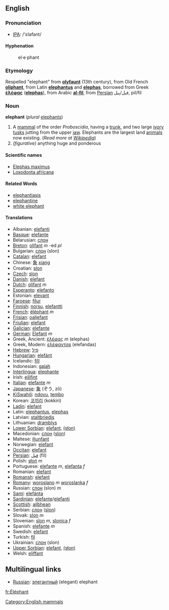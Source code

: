 ==English==
===Pronunciation===
*[[w:IPA|IPA]]: /'ɛləfənt/

====Hyphenation====
:el&middot;e&middot;phant

===Etymology===
Respelled "elephant" from '''[[olyfaunt]]''' (13th century), from Old French '''[[oliphant]]''', from Latin '''[[elephantus]]''' and '''[[elephas]]''', borrowed from Greek '''[[ἐλέφας]]''' ('''[[elephas]]'''), from Arabic '''[[al-fil]]''', from [[Persian]] فیل/پیل, pil/fil

=== Noun ===
'''elephant''' (''plural'' [[elephants]])

#A [[mammal]] of the order ''Proboscidia'', having a [[trunk]], and two large [[ivory]] [[tusks]] jutting from the upper [[jaw]].  Elephants are the largest land [[animal]]s now existing. (''Read more at [[w:elephant|Wikipedia]]'')
# ''(figurative)'' anything huge and ponderous

====Scientific names====
*[[Elephas maximus]]
*[[Loxodonta africana]]

====Related Words====
*[[elephantiasis]]
*[[elephantine]]
*[[white elephant]]

==== Translations ====
*Albanian: [[elefanti]]
*[[Basque]]: [[elefante]]
*Belarusian: [[слон]]
*[[Breton]]: [[olifant]] ''m'' -ed ''pl''
*Bulgarian: [[слон]] (slon)
*[[Catalan]]: [[elefant]]
*Chinese: [[象]] [[xiang]]
*Croatian: [[slon]]
*[[Czech]]: [[slon]]
*[[Danish]]: [[elefant]]
*[[Dutch]]: [[olifant]] ''m''
*[[Esperanto]]: [[elefanto]]
*Estonian: [[elevant]]
*[[Faroese]]: [[fílur]]
*[[Finnish]]: [[norsu]], [[elefantti]]
*[[French]]: [[éléphant]] ''m''
*[[Frisian]]: [[oaljefant]]
*[[Friulian]]: [[elefant]]
*[[Galician]]: [[elefante]]
*[[German]]: [[Elefant]] ''m''
*Greek, Ancient: [[ἐλέφας]] ''m'' (elephas)
*Greek, Modern: [[ελέφανταs]] (elefandas)
*[[Hebrew]]: [[פיל]]
*[[Hungarian]]: [[elefánt]]
*Icelandic: [[fíll]]
*Indonesian: [[gajah]]
*[[Interlingua]]: [[elephante]]
*Irish: [[eilifint]]
*[[Italian]]: [[elefante]] ''m''
*[[Japanese]]: [[象]] (ぞう, zō)
*[[KiSwahili]]: [[ndovu]], [[tembo]]
*Korean: [[코끼리]] (kokkiri)
*[[Ladin]]: [[elefant]]
*Latin: [[elephantus]], [[elephas]]
*Latvian: [[staltbriedis]]
*Lithuanian: [[dramblys]]
*[[Lower Sorbian]]: [[elefant]], [[(słon)]]
*Macedonian: [[слон]] ([[slon]])
*Maltese: [[iljunfant]]
*Norwegian: [[elefant]]
*[[Occitan]]: [[elefant]]
*[[Persian]]: [[فيل]] (fil)
*Polish: [[słoń]] ''m''
*Portuguese: [[elefante]] ''m'', [[elefanta]] ''f''
*Romanian: [[elefant]]
*[[Romansh]]: [[elefant]]
*[[Romany]]: [[woroslano]] ''m'' [[woroslanka]] ''f''
*Russian: [[слон]] (slon) ''m''
*[[Sami]]: [[elefánta]]
*[[Sardinian]]: [[elefante]]/[[elefanti]]
*[[Scottish]]: [[ailbhean]]
*Serbian: [[слон]] ([[slon]])
*Slovak: [[slon#Slovak|slon]] ''m''
*Slovenian: [[slon]] ''m'', [[slonica]] ''f''
*Spanish: [[elefante]] ''m''
*Swedish: [[elefant]]
*Turkish: [[fil]]
*Ukrainian: [[слон]] (slon)
*[[Upper Sorbian]]: [[elefant]], [[(słon)]]
*Welsh: [[eliffant]]

==Multilingual links==
*[[Russian]]: [[элегантный]] (elegant) elephant 

[[Category:English mammals]]
[[fr:Éléphant]]